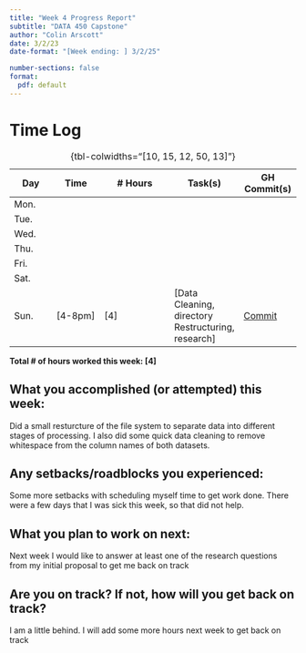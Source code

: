 ```yaml
---
title: "Week 4 Progress Report"
subtitle: "DATA 450 Capstone"
author: "Colin Arscott"
date: 3/2/23
date-format: "[Week ending: ] 3/2/25"

number-sections: false
format:
  pdf: default
---
```


# Time Log

| Day  | Time  | \# Hours | Task(s) | GH Commit(s) |
|------|-------|----------|---------|--------|
| Mon.  |  |  |  |  |
| Tue.  |  |  |  |  |
| Wed.  |  |  |  |  |
| Thu.  |  |  |  |  |
| Fri.  |  |  |  |  |
| Sat.  |  |  |  |  |
| Sun.  | [4-8pm] | [4] | [Data Cleaning, directory Restructuring, research] | [Commit](https://github.com/tint3dgreen/Capstone/commit/1e35d91a32c770a8575e2fc46ea511f063a846da) |

: {tbl-colwidths="[10, 15, 12, 50, 13]"}

**Total \# of hours worked this week: [4]**

## What you accomplished (or attempted) this week:

Did a small resturcture of the file system to separate data into different stages of processing. I also did some quick data cleaning to remove whitespace from the column names of both datasets. 

## Any setbacks/roadblocks you experienced:

Some more setbacks with scheduling myself time to get work done. There were a few days that I was sick this week, so that did not help.

## What you plan to work on next:

Next week I would like to answer at least one of the research questions from my initial proposal to get me back on track

## Are you on track? If not, how will you get back on track?

I am a little behind. I will add some more hours next week to get back on track

